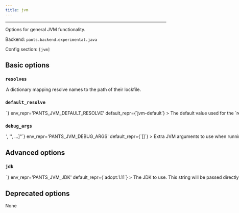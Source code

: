 ```yaml
---
title: jvm
---
```



---

Options for general JVM functionality.

Backend: <span className="color--primary">`pants.backend.experimental.java`</span>

Config section: <span className="color--primary">`[jvm]`</span>

<span className={styles.options}>

## Basic options

### `resolves`

<Option
  cli_repr={`--jvm-resolves="{'key1': val1, 'key2': val2, ...}"`}
  env_repr="PANTS_JVM_RESOLVES"
  default_repr={`{"jvm-default": "3rdparty/jvm/default.lock"}`}
>
  A dictionary mapping resolve names to the path of their lockfile.
</Option>

### `default_resolve`

<Option
  cli_repr={`--jvm-default-resolve=<str>`}
  env_repr='PANTS_JVM_DEFAULT_RESOLVE'
  default_repr={`jvm-default`}
>
The default value used for the `resolve` and `compatible_resolves` fields.

The name must be defined as a resolve in `[jvm].resolves`.

</Option>

### `debug_args`

<Option
  cli_repr={`--jvm-debug-args="['<str>', '<str>', ...]"`}
  env_repr='PANTS_JVM_DEBUG_ARGS'
  default_repr={`[]`}
>
Extra JVM arguments to use when running tests in debug mode.

For example, if you want to attach a remote debugger, use something like [&#x27;-agentlib:jdwp=transport=dt_socket,server=y,suspend=y,address=5005&#x27;]

</Option>

## Advanced options

### `jdk`

<Option
  cli_repr={`--jvm-jdk=<str>`}
  env_repr='PANTS_JVM_JDK'
  default_repr={`adopt:1.11`}
>
The JDK to use.

This string will be passed directly to Coursier&#x27;s `--jvm` parameter. Run `cs java --available` to see a list of available JVM versions on your platform.

If the string &#x27;system&#x27; is passed, Coursier&#x27;s `--system-jvm` option will be used instead, but note that this can lead to inconsistent behavior since the JVM version will be whatever happens to be found first on the system&#x27;s PATH.

</Option>

## Deprecated options

None

</span>


